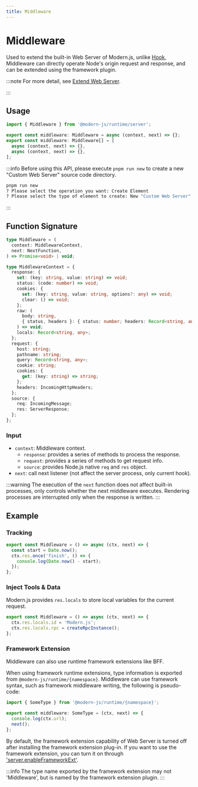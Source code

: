 ```yaml
---
title: Middleware
---
```

# Middleware

Used to extend the built-in Web Server of Modern.js, unlike [Hook](/apis/app/runtime/web-server/hook), Middleware can directly operate Node's origin request and response, and can be extended using the framework plugin.

:::note
For more detail, see [Extend Web Server](/guides/advanced-features/web-server).

:::

## Usage

```ts
import { Middleware } from '@modern-js/runtime/server';

export const middleware: Middleware = async (context, next) => {};
export const middleware: Middleware[] = [
  async (context, next) => {},
  async (context, next) => {},
];
```

:::info
Before using this API, please execute `pnpm run new` to create a new "Custom Web Server" source code directory.

```bash
pnpm run new
? Please select the operation you want: Create Element
? Please select the type of element to create: New "Custom Web Server" source code directory
```

:::

## Function Signature

```ts
type Middleware = (
  context: MiddlewareContext,
  next: NextFunction,
) => Promise<void> | void;

type MiddlewareContext = {
  response: {
    set: (key: string, value: string) => void;
    status: (code: number) => void;
    cookies: {
      set: (key: string, value: string, options?: any) => void;
      clear: () => void;
    };
    raw: (
      body: string,
      { status, headers }: { status: number; headers: Record<string, any> },
    ) => void;
    locals: Record<string, any>;
  };
  request: {
    host: string;
    pathname: string;
    query: Record<string, any>;
    cookie: string;
    cookies: {
      get: (key: string) => string;
    };
    headers: IncomingHttpHeaders;
  };
  source: {
    req: IncomingMessage;
    res: ServerResponse;
  };
};
```

### Input

- `context`: Middleware context.
  - `response`: provides a series of methods to process the response.
  - `request`: provides a series of methods to get request info.
  - `source`: provides Node.js native `req` and `res` object.
- `next`: call next listener (not affect the server process, only current hook).

:::warning
The execution of the `next` function does not affect built-in processes, only controls whether the next middleware executes. Rendering processes are interrupted only when the response is written.
:::

## Example

### Tracking

```ts
export const Middleware = () => async (ctx, next) => {
  const start = Date.now();
  ctx.res.once('finish', () => {
    console.log(Date.now() - start);
  });
};
```

### Inject Tools & Data

Modern.js provides `res.locals` to store local variables for the current request.

```ts
export const Middleware = () => async (ctx, next) => {
  ctx.res.locals.id = 'Modern.js';
  ctx.res.locals.rpc = createRpcInstance();
};
```

### Framework Extension

Middleware can also use runtime framework extensions like BFF.

When using framework runtime extensions, type information is exported from `@modern-js/runtime/{namespace}`. Middleware can use framework syntax, such as framework middleware writing, the following is pseudo-code:

```ts
import { SomeType } from '@modern-js/runtime/{namespace}';

export const middleware: SomeType = (ctx, next) => {
  console.log(ctx.url);
  next();
};
```

By default, the framework extension capability of Web Server is turned off after installing the framework extension plug-in. If you want to use the framework extension, you can turn it on through ['server.enableFrameworkExt'](/configure/app/server/enable-framework-ext.html).


:::info
The type name exported by the framework extension may not 'Middleware', but is named by the framework extension plugin.
:::
